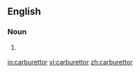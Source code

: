 ==English==
===Noun===
{{en-noun}}

# {{context|UK|AU}} {{alternative spelling of|carburetor}}

[[io:carburettor]]
[[vi:carburettor]]
[[zh:carburettor]]